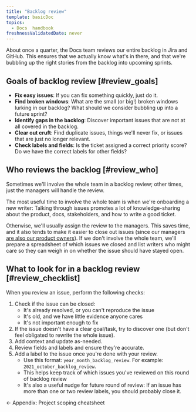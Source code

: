 ```yaml
---
title: "Backlog review"
template: basicDoc
topics:
  - Docs  handbook
freshnessValidatedDate: never
---
```


About once a quarter, the Docs team reviews our entire  backlog in Jira and GitHub. This ensures that we actually know what's in there, and that we're bubbling up the right stories from the backlog into upcoming sprints.

## Goals of backlog review [#review_goals]

* **Fix easy issues**: If you can fix something quickly, just do it.
* **Find broken windows**: What are the small (or big!) broken windows lurking in our backlog? What should we consider bubbling up into a future sprint?
* **Identify gaps in the backlog**: Discover important issues that are not at all covered in the backlog.
* **Clear out cruft**: Find duplicate issues, things we'll never fix, or issues that are just no longer relevant.
* **Check labels and fields**: Is the ticket assigned a correct priority score? Do we have the correct labels for other fields?

## Who reviews the backlog [#review_who]

Sometimes we'll involve the whole team in a backlog review; other times, just the managers will handle the review.

The most useful time to involve the whole team is when we're onboarding a new writer: Talking through issues promotes a lot of knowledge-sharing about the product, docs, stakeholders, and how to write a good ticket.

Otherwise, we'll usually assign the review to the managers. This saves time, and it also tends to make it easier to close out issues (since our managers [are also our product owners](/docs/agile-handbook/key-concepts/agile-roles/#team_managers)). If we don't involve the whole team, we'll prepare a spreadsheet of which issues we closed and list writers who might care so they can weigh in on whether the issue should have stayed open.

## What to look for in a backlog review [#review_checklist]

When you review an issue, perform the following checks:

1. Check if the issue can be closed:
   * It's already resolved, or you can't reproduce the issue
   * It's old, and we have little evidence anyone cares
   * It's not important enough to fix
2. If the issue doesn't have a clear goal/task, try to discover one (but don't feel obligated to rewrite the whole issue).
3. Add context and update as-needed.
4. Review fields and labels and ensure they're accurate.
5. Add a label to the issue once you're done with your review.
   * Use this format: `year_month_backlog_review`. For example: `2021_october_backlog_review`.
   * This helps keep track of which issues you've reviewed on this round of backlog review
   * It's also a useful nudge for future round of review: If an issue has more than one or two review labels, you should probably close it.

<ButtonGroup>
  <ButtonLink
    role="button"
    to="/docs/agile-handbook/appendices/project-scoping-cheatsheet/"
    variant="secondary"
  >
    ← Appendix: Project scoping cheatsheet
  </ButtonLink>
</ButtonGroup>
